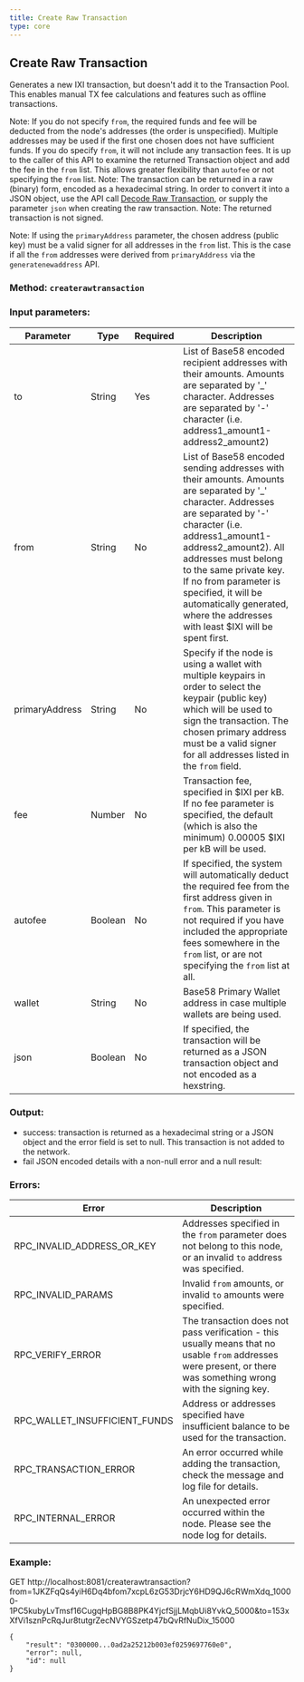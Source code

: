 ```yaml
---
title: Create Raw Transaction
type: core
---
```

## Create Raw Transaction
Generates a new IXI transaction, but doesn't add it to the Transaction Pool. This enables manual TX fee calculations and features such as offline transactions.

Note: If you do not specify `from`, the required funds and fee will be deducted from the node's addresses (the order is unspecified). Multiple addresses may be used if the first one chosen does not have sufficient funds.
If you do specify `from`, it will not include any transaction fees. It is up to the caller of this API to examine the returned Transaction object and add the fee in the `from` list. This allows greater flexibility than `autofee` or not specifying the `from` list.
Note: The transaction can be returned in a raw (binary) form, encoded as a hexadecimal string. In order to convert it into a JSON object, use the API call [Decode Raw Transaction](https://projectixian.github.io/api_docs/core_decode_raw_transaction.html), or supply the parameter `json` when creating the raw transaction.
Note: The returned transaction is not signed.

Note: If using the `primaryAddress` parameter, the chosen address (public key) must be a valid signer for all addresses in the `from` list. This is the case if all the `from` addresses were derived from `primaryAddress` via the `generatenewaddress` API.

### Method: `createrawtransaction`
### Input parameters:

| Parameter | Type | Required | Description |
| --- | --- | --- | --- |
| to | String | Yes | List of Base58 encoded recipient addresses with their amounts. Amounts are separated by '_' character. Addresses are separated by '-' character (i.e. address1_amount1-address2_amount2) |
| from | String | No | List of Base58 encoded sending addresses with their amounts. Amounts are separated by '_' character. Addresses are separated by '-' character (i.e. address1_amount1-address2_amount2). All addresses must belong to the same private key. If no from parameter is specified, it will be automatically generated, where the addresses with least $IXI will be spent first. |
| primaryAddress | String | No | Specify if the node is using a wallet with multiple keypairs in order to select the keypair (public key) which will be used to sign the transaction. The chosen primary address must be a valid signer for all addresses listed in the `from` field. |
| fee | Number | No | Transaction fee, specified in $IXI per kB. If no fee parameter is specified, the default (which is also the minimum) 0.00005 $IXI per kB will be used. |
| autofee | Boolean | No | If specified, the system will automatically deduct the required fee from the first address given in `from`. This parameter is not required if you have included the appropriate fees somewhere in the `from` list, or are not specifying the `from` list at all. |
| wallet | String | No | Base58 Primary Wallet address in case multiple wallets are being used. |
| json | Boolean | No | If specified, the transaction will be returned as a JSON transaction object and not encoded as a hexstring. |

### Output:
- success: transaction is returned as a hexadecimal string or a JSON object and the error field is set to null. This transaction is not added to the network.
- fail JSON encoded details with a non-null error and a null result:

### Errors:

| Error | Description |
| --- | --- |
| RPC_INVALID_ADDRESS_OR_KEY | Addresses specified in the `from` parameter does not belong to this node, or an invalid `to` address was specified. |
| RPC_INVALID_PARAMS | Invalid `from` amounts, or invalid `to` amounts were specified. |
| RPC_VERIFY_ERROR | The transaction does not pass verification - this usually means that no usable `from` addresses were present, or there was something wrong with the signing key. |
| RPC_WALLET_INSUFFICIENT_FUNDS | Address or addresses specified have insufficient balance to be used for the transaction. |
| RPC_TRANSACTION_ERROR | An error occurred while adding the transaction, check the message and log file for details. |
| RPC_INTERNAL_ERROR | An unexpected error occurred within the node. Please see the node log for details. |

### Example:
GET http://localhost:8081/createrawtransaction?from=1JKZFqQs4yiH6Dq4bfom7xcpL6zG53DrjcY6HD9QJ6cRWmXdq_10000-1PC5kubyLvTmsf16CugqHpBG8B8PK4YjcfSjjLMqbUi8YvkQ_5000&to=153xXfVi1sznPcRqJur8tutgrZecNVYGSzetp47bQvRfNuDix_15000

```
{
	"result": "0300000...0ad2a25212b003ef0259697760e0",
	"error": null,
	"id": null
}
```